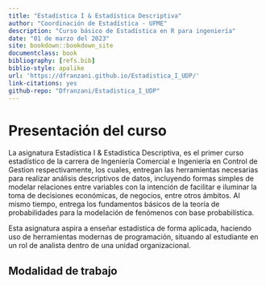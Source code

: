 ```yaml
--- 
title: "Estadística I & Estadística Descriptiva"
author: "Coordinación de Estadística - UFME"
description: "Curso básico de Estadística en R para ingeniería"
date: "01 de marzo del 2023"
site: bookdown::bookdown_site
documentclass: book
bibliography: [refs.bib]
biblio-style: apalike
url: 'https://dfranzani.github.io/Estadistica_I_UDP/'
link-citations: yes
github-repo: "Dfranzani/Estadistica_I_UDP"
---
```


# Presentación del curso {-}

La asignatura Estadística I & Estadística Descriptiva, es el primer curso estadístico de la carrera de Ingeniería Comercial e Ingeniería en Control de Gestion respectivamente, los cuales, entregan las herramientas necesarias para realizar análisis descriptivos de datos, incluyendo formas simples de modelar relaciones entre variables con la intención de facilitar e iluminar la toma de decisiones económicas, de negocios, entre otros ámbitos. Al mismo tiempo, entrega los fundamentos básicos de la teoría de probabilidades para la modelación de fenómenos con base probabilística.

Esta asignatura aspira a enseñar estadística de forma aplicada, haciendo uso de herramientas modernas de programación, situando al estudiante en un rol de analista dentro de una unidad organizacional.

## Modalidad de trabajo {-}
